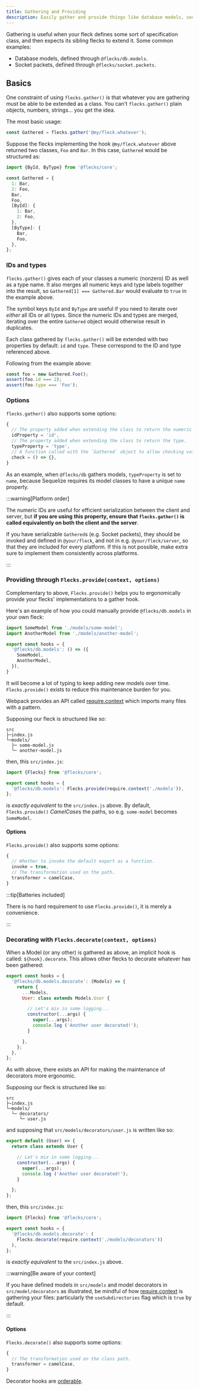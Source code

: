 ```yaml
---
title: Gathering and Providing
description: Easily gather and provide things like database models, socket packets, etc.
---
```


Gathering is useful when your fleck defines some sort of specification class, and then expects its
sibling flecks to extend it. Some common examples:

- Database models, defined through `@flecks/db.models`.
- Socket packets, defined through `@flecks/socket.packets`.

## Basics

One constraint of using `flecks.gather()` is that whatever you are gathering must be able to be
extended as a class. You can't `flecks.gather()` plain objects, numbers, strings... you get the
idea.

The most basic usage:

```javascript
const Gathered = flecks.gather('@my/fleck.whatever');
```

Suppose the flecks implementing the hook `@my/fleck.whatever` above returned two classes, `Foo` and
`Bar`. In this case, `Gathered` would be structured as:

```javascript
import {ById, ByType} from '@flecks/core';

const Gathered = {
  1: Bar,
  2: Foo,
  Bar,
  Foo,
  [ById]: {
    1: Bar,
    2: Foo,
  },
  [ByType]: {
    Bar,
    Foo,
  },
};
```

### IDs and types

`flecks.gather()` gives each of your classes a numeric (nonzero) ID as well as a type name. It also
merges all numeric keys and type labels together into the result, so `Gathered[1] === Gathered.Bar`
would evaluate to `true` in the example above.

The symbol keys `ById` and `ByType` are useful if you need to iterate over *either* all IDs or all
types. Since the numeric IDs and types are merged, iterating over the entire `Gathered` object
would otherwise result in duplicates.

Each class gathered by `flecks.gather()` will be extended with two properties by default: `id`
and `type`. These correspond to the ID and type referenced above.

Following from the example above:

```javascript
const foo = new Gathered.Foo();
assert(foo.id === 2);
assert(foo.type === 'Foo');
```

### Options

`flecks.gather()` also supports some options:

```javascript
{
  // The property added when extending the class to return the numeric ID.
  idProperty = 'id',
  // The property added when extending the class to return the type.
  typeProperty = 'type',
  // A function called with the `Gathered` object to allow checking validity.
  check = () => {},
}
```

As an example, when `@flecks/db` gathers models, `typeProperty` is set to `name`, because
Sequelize requires its model classes to have a unique `name` property.

:::warning[Platform order]

The numeric IDs are useful for efficient serialization between the client and server, but **if you
are using this property, ensure that `flecks.gather()` is called equivalently on both the client
and the server**.

If you have serializable `Gathered`s (e.g. Socket packets), they should be invoked
and defined in `@your/fleck`, and not in e.g. `@your/fleck/server`, so that they are included for
every platform. If this is not possible, make extra sure to implement them consistently across
platforms.

:::

### Providing through `Flecks.provide(context, options)`

Complementary to above, `Flecks.provide()` helps you to ergonomically provide your
flecks' implementations to a gather hook.

Here's an example of how you could manually provide `@flecks/db.models` in your own fleck:

```javascript title="src/index.js"
import SomeModel from './models/some-model';
import AnotherModel from './models/another-model';

export const hooks = {
  '@flecks/db.models': () => ({
    SomeModel,
    AnotherModel,
  }),
}
```

It will become a lot of typing to keep adding new models over time. `Flecks.provide()` exists to
reduce this maintenance burden for you.

Webpack provides an API called
[require.context](https://webpack.js.org/guides/dependency-management/#requirecontext) which
imports many files with a pattern.

Supposing our fleck is structured like so:

```
src
├─index.js
└─models/
  ├─ some-model.js
  └─ another-model.js
```

then, this `src/index.js`:

```javascript title="src/index.js"
import {Flecks} from '@flecks/core';

export const hooks = {
  '@flecks/db.models': Flecks.provide(require.context('./models')),
};
```

is *exactly equivalent* to the `src/index.js` above. By default, `Flecks.provide()` *CamelCase*s
the paths, so e.g. `some-model` becomes `SomeModel`.

#### Options

`Flecks.provide()` also supports some options:

```javascript
{
  // Whether to invoke the default export as a function.
  invoke = true,
  // The transformation used on the path.
  transformer = camelCase,
}
```

:::tip[Batteries included]

There is no hard requirement to use `Flecks.provide()`, it is merely a convenience.

:::

### Decorating with `Flecks.decorate(context, options)`

When a Model (or any other) is gathered as above, an implicit hook is called: `${hook}.decorate`.
This allows other flecks to decorate whatever has been gathered:

```javascript
export const hooks = {
  '@flecks/db.models.decorate': (Models) => {
    return {
      ...Models,
      User: class extends Models.User {

        // Let's mix in some logging...
        constructor(...args) {
          super(...args);
          console.log ('Another user decorated!');
        }

      },
    };
  },
};
```

As with above, there exists an API for making the maintenance of decorators more ergonomic.

Supposing our fleck is structured like so:

```
src
├─index.js
└─models/
  └─ decorators/
     └─ user.js
```

and supposing that `src/models/decorators/user.js` is written like so:

```javascript title="src/models/decorators/user.js"
export default (User) => {
  return class extends User {

    // Let's mix in some logging...
    constructor(...args) {
      super(...args);
      console.log ('Another user decorated!');
    }

  };
};
```

then, this `src/index.js`:

```javascript title="src/index.js"
import {Flecks} from '@flecks/core';

export const hooks = {
  '@flecks/db.models.decorate': (
    Flecks.decorate(require.context('./models/decorators'))
  ),
};
```

is *exactly equivalent* to the `src/index.js` above.

:::warning[Be aware of your context]

If you have defined models in `src/models` and model decorators in `src/model/decorators` as
illustrated, be mindful of how
[require.context](https://webpack.js.org/guides/dependency-management/#requirecontext)
is gathering your files: particularly the `useSubdirectories` flag which is `true` by default.

:::

#### Options

`Flecks.decorate()` also supports some options:

```javascript
{
  // The transformation used on the class path.
  transformer = camelCase,
}
```

Decorator hooks are [orderable](./ordering).
